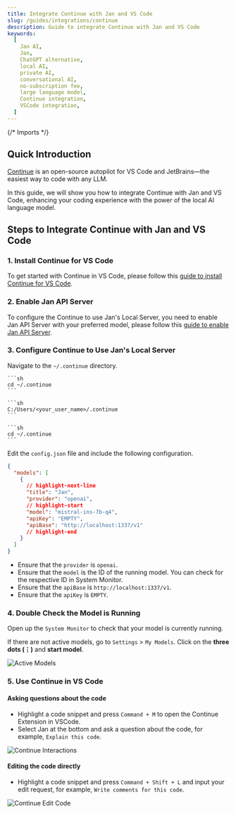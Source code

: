 ```yaml
---
title: Integrate Continue with Jan and VS Code
slug: /guides/integrations/continue
description: Guide to integrate Continue with Jan and VS Code
keywords:
  [
    Jan AI,
    Jan,
    ChatGPT alternative,
    local AI,
    private AI,
    conversational AI,
    no-subscription fee,
    large language model,
    Continue integration,
    VSCode integration,
  ]
---
```


{/* Imports */}

## Quick Introduction

[Continue](https://continue.dev/docs/intro) is an open-source autopilot for VS Code and JetBrains—the easiest way to code with any LLM.

In this guide, we will show you how to integrate Continue with Jan and VS Code, enhancing your coding experience with the power of the local AI language model.

## Steps to Integrate Continue with Jan and VS Code

### 1. Install Continue for VS Code

To get started with Continue in VS Code, please follow this [guide to install Continue for VS Code](https://continue.dev/docs/quickstart).

### 2. Enable Jan API Server

To configure the Continue to use Jan's Local Server, you need to enable Jan API Server with your preferred model, please follow this [guide to enable Jan API Server](/guides/using-server/start-server).

### 3. Configure Continue to Use Jan's Local Server

Navigate to the `~/.continue` directory.

<Tabs groupId="operating-systems">
  <TabItem value="mac" label="macOS">
    
    ```sh
    cd ~/.continue
    ```
  
  </TabItem>
  <TabItem value="win" label="Windows">
  
    ```sh
    C:/Users/<your_user_name>/.continue
    ```
  
  </TabItem>
  <TabItem value="linux" label="Linux">
  
    ```sh
    cd ~/.continue
    ```
  
  </TabItem>
</Tabs>

Edit the `config.json` file and include the following configuration.

```json title="~/.continue/config.json"
{
  "models": [
    {
      // highlight-next-line
      "title": "Jan",
      "provider": "openai",
      // highlight-start
      "model": "mistral-ins-7b-q4",
      "apiKey": "EMPTY",
      "apiBase": "http://localhost:1337/v1"
      // highlight-end
    }
  ]
}
```

- Ensure that the `provider` is `openai`.
- Ensure that the `model` is the ID of the running model. You can check for the respective ID in System Monitor.
- Ensure that the `apiBase` is `http://localhost:1337/v1`.
- Ensure that the `apiKey` is `EMPTY`.

### 4. Double Check the Model is Running

Open up the `System Monitor` to check that your model is currently running.

If there are not active models, go to `Settings` > `My Models`. Click on the **three dots (⋮)** and **start model**.

![Active Models](assets/01-start-model.png)

### 5. Use Continue in VS Code

#### Asking questions about the code

- Highlight a code snippet and press `Command + M` to open the Continue Extension in VSCode.
- Select Jan at the bottom and ask a question about the code, for example, `Explain this code`.

![Continue Interactions](assets/01-continue-ask.png)

#### Editing the code directly

- Highlight a code snippet and press `Command + Shift + L` and input your edit request, for example, `Write comments for this code`.

![Continue Edit Code](assets/01-continue-edit-demo.gif)
